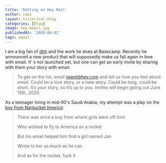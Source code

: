 ```yaml
---
title: 'Getting on Hey Mail'
author: rami
layout: historical-blog
categories: [Blog]
image: hey-email.jpg
publishedAt: '2020-06-02'
tags: email
---
```


I am a big fan of [dhh](https://twitter.com/dhh) and the work he does at Basecamp. Recently he announced a new product that will supposedly make us fall again in love with email. It' s not launched yet, but one can get an early invite by sharing with them your story with email:

> To get on the list, email iwant@hey.com and tell us how you feel about email. Could be a love story, or a hate story. Could be long, could be short. It’s your story, so it’s up to you. Invites will begin going out June 15th, 2020.

As a teenager living in mid-90's Saudi Arabia, my attempt was a play on the [boy from Nantucket limerick](https://en.wikipedia.org/wiki/There_once_was_a_man_from_Nantucket):

> There was once a boy from where girls were off limit
>
> Who wished to fly to America on a rocket
>
> But his email helped him find a girl named Jan
>
> Wrote to her as much as he can
>
> And as for the rocket, fuck it
